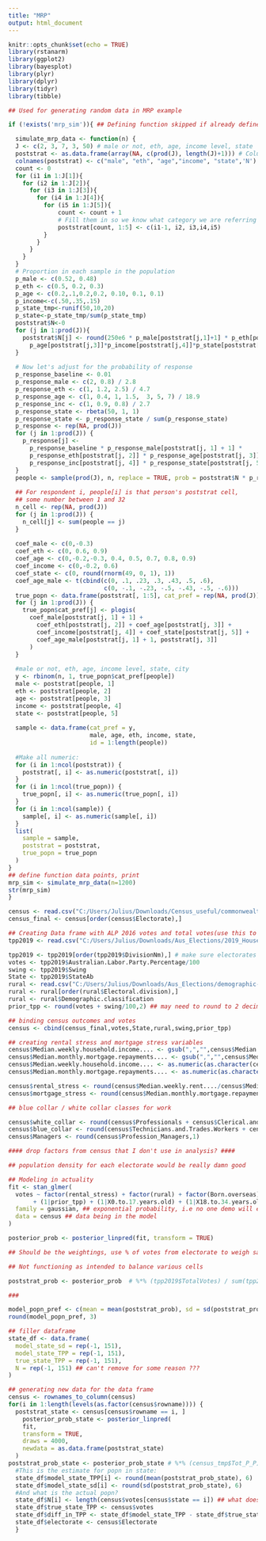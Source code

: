 ---
title: "MRP"
output: html_document
---

```{r setup, include=FALSE}
knitr::opts_chunk$set(echo = TRUE)
library(rstanarm)
library(ggplot2)
library(bayesplot)
library(plyr)
library(dplyr)
library(tidyr)
library(tibble)
```

```{r example data gen}
## Used for generating random data in MRP example

if (!exists('mrp_sim')){ ## Defining function skipped if already defined

  simulate_mrp_data <- function(n) {
  J <- c(2, 3, 7, 3, 50) # male or not, eth, age, income level, state
  poststrat <- as.data.frame(array(NA, c(prod(J), length(J)+1))) # Columns of post-strat matrix, plus one for size
  colnames(poststrat) <- c("male", "eth", "age","income", "state",'N')
  count <- 0
  for (i1 in 1:J[1]){
    for (i2 in 1:J[2]){
      for (i3 in 1:J[3]){
        for (i4 in 1:J[4]){
          for (i5 in 1:J[5]){
              count <- count + 1
              # Fill them in so we know what category we are referring to
              poststrat[count, 1:5] <- c(i1-1, i2, i3,i4,i5) 
          }
        }
      }
    }
  }
  # Proportion in each sample in the population
  p_male <- c(0.52, 0.48)
  p_eth <- c(0.5, 0.2, 0.3)
  p_age <- c(0.2,.1,0.2,0.2, 0.10, 0.1, 0.1)
  p_income<-c(.50,.35,.15)
  p_state_tmp<-runif(50,10,20)
  p_state<-p_state_tmp/sum(p_state_tmp)
  poststrat$N<-0
  for (j in 1:prod(J)){
    poststrat$N[j] <- round(250e6 * p_male[poststrat[j,1]+1] * p_eth[poststrat[j,2]] *
      p_age[poststrat[j,3]]*p_income[poststrat[j,4]]*p_state[poststrat[j,5]]) #Adjust the N to be the number observed in each category in each group
  }
  
  # Now let's adjust for the probability of response
  p_response_baseline <- 0.01
  p_response_male <- c(2, 0.8) / 2.8
  p_response_eth <- c(1, 1.2, 2.5) / 4.7
  p_response_age <- c(1, 0.4, 1, 1.5,  3, 5, 7) / 18.9
  p_response_inc <- c(1, 0.9, 0.8) / 2.7
  p_response_state <- rbeta(50, 1, 1)
  p_response_state <- p_response_state / sum(p_response_state)
  p_response <- rep(NA, prod(J))
  for (j in 1:prod(J)) {
    p_response[j] <-
      p_response_baseline * p_response_male[poststrat[j, 1] + 1] *
      p_response_eth[poststrat[j, 2]] * p_response_age[poststrat[j, 3]] *
      p_response_inc[poststrat[j, 4]] * p_response_state[poststrat[j, 5]]
  }
  people <- sample(prod(J), n, replace = TRUE, prob = poststrat$N * p_response)
  
  ## For respondent i, people[i] is that person's poststrat cell,
  ## some number between 1 and 32
  n_cell <- rep(NA, prod(J))
  for (j in 1:prod(J)) {
    n_cell[j] <- sum(people == j)
  }
  
  coef_male <- c(0,-0.3)
  coef_eth <- c(0, 0.6, 0.9)
  coef_age <- c(0,-0.2,-0.3, 0.4, 0.5, 0.7, 0.8, 0.9)
  coef_income <- c(0,-0.2, 0.6)
  coef_state <- c(0, round(rnorm(49, 0, 1), 1))
  coef_age_male <- t(cbind(c(0, .1, .23, .3, .43, .5, .6),
                           c(0, -.1, -.23, -.5, -.43, -.5, -.6)))
  true_popn <- data.frame(poststrat[, 1:5], cat_pref = rep(NA, prod(J)))
  for (j in 1:prod(J)) {
    true_popn$cat_pref[j] <- plogis(
      coef_male[poststrat[j, 1] + 1] +
        coef_eth[poststrat[j, 2]] + coef_age[poststrat[j, 3]] +
        coef_income[poststrat[j, 4]] + coef_state[poststrat[j, 5]] +
        coef_age_male[poststrat[j, 1] + 1, poststrat[j, 3]]
      )
  }
  
  #male or not, eth, age, income level, state, city
  y <- rbinom(n, 1, true_popn$cat_pref[people])
  male <- poststrat[people, 1]
  eth <- poststrat[people, 2]
  age <- poststrat[people, 3]
  income <- poststrat[people, 4]
  state <- poststrat[people, 5]
  
  sample <- data.frame(cat_pref = y, 
                       male, age, eth, income, state, 
                       id = 1:length(people))
  
  #Make all numeric:
  for (i in 1:ncol(poststrat)) {
    poststrat[, i] <- as.numeric(poststrat[, i])
  }
  for (i in 1:ncol(true_popn)) {
    true_popn[, i] <- as.numeric(true_popn[, i])
  }
  for (i in 1:ncol(sample)) {
    sample[, i] <- as.numeric(sample[, i])
  }
  list(
    sample = sample,
    poststrat = poststrat,
    true_popn = true_popn
  )
}
## define function data points, print
mrp_sim <- simulate_mrp_data(n=1200)
str(mrp_sim)
}
```
```{R Census prep}
census <- read.csv("C:/Users/Julius/Downloads/Census_useful/commonwealth_electorate_data.csv", header = TRUE)
census_final <- census[order(census$Electorate),]
```

```{R 2016 election prep}

## Creating Data frame with ALP 2016 votes and total votes(use this to decrease the total number of people in an electorate?)
tpp2019 <- read.csv("C:/Users/Julius/Downloads/Aus_Elections/2019_HouseTppByDivision.csv") ## Two Party pref, so even with Labor/Lib dead last should still give data for those two

tpp2019 <- tpp2019[order(tpp2019$DivisionNm),] # make sure electorates are in correct order
votes <- tpp2019$Australian.Labor.Party.Percentage/100
swing <- tpp2019$Swing
State <- tpp2019$StateAb
rural <- read.csv("C:/Users/Julius/Downloads/Aus_Elections/demographic-classification-as-at-3-july-2020.xlsx - Australia - demographic classif.csv")
rural <- rural[order(rural$Electoral.division),]
rural <- rural$Demographic.classification
prior_tpp <- round(votes + swing/100,2) ## may need to round to 2 decimal points, could be overly specific with 3
```
```{r binning}

## binding census outcomes and votes
census <- cbind(census_final,votes,State,rural,swing,prior_tpp)

## creating rental stress and mortgage stress variables
census$Median.weekly.household.income.... <- gsub(",","",census$Median.weekly.household.income....) ## x,xxx format for numbers is preventing conversion to numeric
census$Median.monthly.mortgage.repayments.... <- gsub(",","",census$Median.monthly.mortgage.repayments....) 
census$Median.weekly.household.income.... <- as.numeric(as.character(census$Median.weekly.household.income....))
census$Median.monthly.mortgage.repayments.... <- as.numeric(as.character(census$Median.monthly.mortgage.repayments....))

census$rental_stress <- round(census$Median.weekly.rent..../census$Median.weekly.household.income...., 2)
census$mortgage_stress <- round(census$Median.monthly.mortgage.repayments..../census$Median.weekly.household.income....,1)

## blue collar / white collar classes for work

census$white_collar <- round(census$Professionals + census$Clerical.and.Administrative.Workers + census$Community.and.Personal.Service.Workers,1)
census$blue_collar <- round(census$Technicians.and.Trades.Workers + census$Sales.Workers + census$Machinery.Operators.and.Drivers + census$Labourers,1) 
census$Managers <- round(census$Profession_Managers,1)

#### drop factors from census that I don't use in analysis? ####

## population density for each electorate would be really damn good
```
```{r manipulation}

## Modeling in actuality
fit <- stan_glmer(
  votes ~ factor(rental_stress) + factor(rural) + factor(Born.overseas) + factor(blue_collar) + factor(white_collar) + factor(Managers)
       + (1|prior_tpp) + (1|X0.to.17.years.old) + (1|X18.to.34.years.old) + (1|X35.to.49.years.old) + (1|X50.to.64.years.old) +(1|X65.to.79.years.old) + (1|X80.years.old.and.over),
  family = gaussian, ## exponential probability, i.e no one demo will ever vote 100% one way
  data = census ## data being in the model
)

posterior_prob <- posterior_linpred(fit, transform = TRUE)

## Should be the weightings, use % of votes from electorate to weigh sample 

## Not functioning as intended to balance various cells

poststrat_prob <- posterior_prob  # %*% (tpp2019$TotalVotes) / sum(tpp2019$TotalVotes)

###

model_popn_pref <- c(mean = mean(poststrat_prob), sd = sd(poststrat_prob))
round(model_popn_pref, 3)

## filler dataframe 
state_df <- data.frame(
  model_state_sd = rep(-1, 151),
  model_state_TPP = rep(-1, 151),
  true_state_TPP = rep(-1, 151),
  N = rep(-1, 151) ## can't remove for some reason ???
)

## generating new data for the data frame
census <- rownames_to_column(census)
for(i in 1:length(levels(as.factor(census$rowname)))) {
  poststrat_state <- census[census$rowname == i, ]
    posterior_prob_state <- posterior_linpred(
    fit,
    transform = TRUE,
    draws = 4000,
    newdata = as.data.frame(poststrat_state)
  )
poststrat_prob_state <- posterior_prob_state # %*% (census_tmp$Tot_P_P) / sum(census_tmp$Tot_P_P)
  #This is the estimate for popn in state:
  state_df$model_state_TPP[i] <- round(mean(poststrat_prob_state), 6)
  state_df$model_state_sd[i] <- round(sd(poststrat_prob_state), 6)
  #And what is the actual popn?
  state_df$N[i] <- length(census$votes[census$state == i]) ## what does this do?
  state_df$true_state_TPP <- census$votes
  state_df$diff_in_TPP <- state_df$model_state_TPP - state_df$true_state_TPP
  state_df$electorate <- census$Electorate
  }

```
